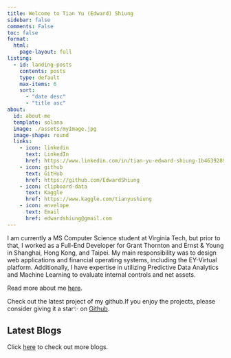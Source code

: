 ```yaml
---
title: Welcome to Tian Yu (Edward) Shiung
sidebar: false
comments: False
toc: false
format:
  html:
    page-layout: full
listing:
  - id: landing-posts
    contents: posts
    type: default
    max-items: 6
    sort:
      - "date desc"
      - "title asc"
about:
  id: about-me
  template: solana
  image: ./assets/myImage.jpg
  image-shape: round
  links:
    - icon: linkedin
      text: LinkedIn
      href: https://www.linkedin.com/in/tian-yu-edward-shiung-1b4639289/
    - icon: github
      text: GitHub
      href: https://github.com/EdwardShiung
    - icon: clipboard-data
      text: Kaggle
      href: https://www.kaggle.com/tianyushiung
    - icon: envelope
      text: Email
      href: edwardshiung@gmail.com
---
```


:::{#about-me}
I am currently a MS Computer Science student at Virginia Tech, but prior to that, I worked as a Full-End Developer for Grant Thornton and Ernst & Young in Shanghai, Hong Kong, and Taipei. My main responsibility was to design web applications and financial operating systems, including the EY-Virtual platform. Additionally, I have expertise in utilizing Predictive Data Analytics and Machine Learning to evaluate internal controls and net assets.

Read more about me [here](about.qmd).


:::
Check out the latest project of my github.If you enjoy the projects, please consider giving it a star✨ on [Github](https://github.com/EdwardShiung).

:::::{.grid}
::::{.g-col-12 .g-col-md-12}
## Latest Blogs
Click [here](blog.qmd) to check out more blogs.

:::{#landing-posts}
:::
::::
:::::